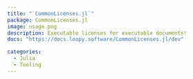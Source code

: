 ```yaml
---
title: "`CommonLicenses.jl`"
package: CommonLicenses.jl
image: usage.png
description: Executable licenses for executable documents!
docs: "https://docs.loopy.software/CommonLicenses.jl/dev"

categories: 
  - Julia
  - Tooling
---
```

